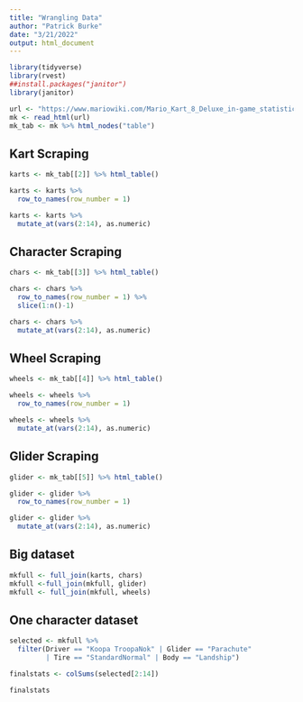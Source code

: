 ```yaml
---
title: "Wrangling Data"
author: "Patrick Burke"
date: "3/21/2022"
output: html_document
---
```


```r
library(tidyverse)
library(rvest)
##install.packages("janitor")
library(janitor)
```

```r
url <- "https://www.mariowiki.com/Mario_Kart_8_Deluxe_in-game_statistics"
mk <- read_html(url)
mk_tab <- mk %>% html_nodes("table")
```

## Kart Scraping

```r
karts <- mk_tab[[2]] %>% html_table()

karts <- karts %>%
  row_to_names(row_number = 1)

karts <- karts %>%
  mutate_at(vars(2:14), as.numeric)
```

## Character Scraping

```r
chars <- mk_tab[[3]] %>% html_table()

chars <- chars %>%
  row_to_names(row_number = 1) %>%
  slice(1:n()-1)

chars <- chars %>%
  mutate_at(vars(2:14), as.numeric)
```

## Wheel Scraping

```r
wheels <- mk_tab[[4]] %>% html_table()

wheels <- wheels %>%
  row_to_names(row_number = 1)

wheels <- wheels %>%
  mutate_at(vars(2:14), as.numeric)
```

## Glider Scraping

```r
glider <- mk_tab[[5]] %>% html_table()

glider <- glider %>%
  row_to_names(row_number = 1)

glider <- glider %>%
  mutate_at(vars(2:14), as.numeric)

```

## Big dataset
```r
mkfull <- full_join(karts, chars)
mkfull <-full_join(mkfull, glider)
mkfull <- full_join(mkfull, wheels)
```


## One character dataset

```r
selected <- mkfull %>%
  filter(Driver == "Koopa TroopaNok" | Glider == "Parachute" 
         | Tire == "StandardNormal" | Body == "Landship")

finalstats <- colSums(selected[2:14])

finalstats
```





